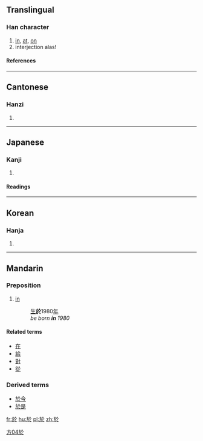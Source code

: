 {{see|于}}

==Translingual==
{{Han stroke|[[Image:於-torder.gif]]}}
===Han character===
{{Han char|rn=70|rad=方|as=04|sn=8|four=0823<sub>3</sub>|canj=卜尸人卜 (YSOY)}}
# [[in]], [[at]], [[on]]
# interjection alas!
====References====
{{Han ref|kx=0481.110|dkj=13628|dj=0843.070|hdz=32175.020|uh=65BC|ud=26044|bh=A9F3|bd=43507}}

----

==Cantonese==
===Hanzi===
{{yue-hanzi|jyut=|y=yu1}}
# {{defn|Cantonese}}

----
==Japanese==
===Kanji===
{{ja-kanji|grade=|rs=方04}}
# {{defn|Japanese}} 
====Readings====
{{ja-readings|on=[[お]] (o), [[よ]] (yo)|kun=[[あう]] (au), [[より]] (yori), [[おいて]] (oite)}}

----
==Korean==
===Hanja===
{{ko-hanja|hangeul=[[어]], [[오]]|eumhun=어조사 어, 감탄사 오|rv=eo, o|mr=ŏ, o|y=e, o}}
# {{defn|Korean}}

----

==Mandarin==
===Preposition===
{{cmn-prep|t|pin=yú|pint=yu2|tra=於|sim=于|rs=方04}}

# [[in]]
#:[[生]]'''於'''1980[[年]]
#: ''be born '''in''' 1980''

====Related terms====
*[[在]]
*[[給]]
*[[對]]
*[[從]]

===Derived terms===
*[[於今]]
*[[於是]]

[[Category:zh-tw:Elementary Mandarin|方04於]]

[[fr:於]]
[[hu:於]]
[[pl:於]]
[[zh:於]]
